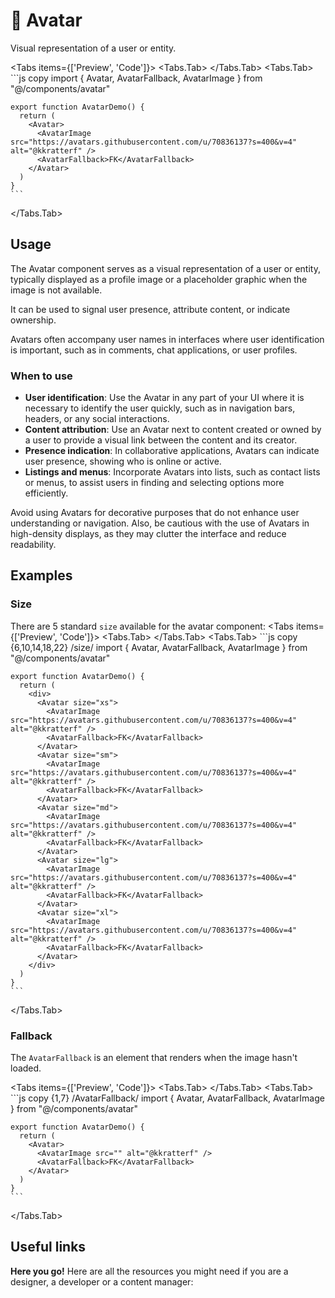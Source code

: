 
# 💠 Avatar

Visual representation of a user or entity.

<Tabs items={['Preview', 'Code']}>
  <Tabs.Tab>
    <AvatarPreview />
  </Tabs.Tab>
  <Tabs.Tab>
    ```js copy 
    import { Avatar, AvatarFallback, AvatarImage } from "@/components/avatar"
    
    export function AvatarDemo() {
      return (
        <Avatar>
          <AvatarImage src="https://avatars.githubusercontent.com/u/70836137?s=400&v=4" alt="@kkratterf" />
          <AvatarFallback>FK</AvatarFallback>
        </Avatar>
      )
    }
    ```
  </Tabs.Tab>
</Tabs>


## Usage

The Avatar component serves as a visual representation of a user or entity, typically displayed as a profile image or a placeholder graphic when the image is not available. 

It can be used to signal user presence, attribute content, or indicate ownership.

Avatars often accompany user names in interfaces where user identification is important, such as in comments, chat applications, or user profiles.

### When to use
- **User identification**: Use the Avatar in any part of your UI where it is necessary to identify the user quickly, such as in navigation bars, headers, or any social interactions.
- **Content attribution**: Use an Avatar next to content created or owned by a user to provide a visual link between the content and its creator.
- **Presence indication**: In collaborative applications, Avatars can indicate user presence, showing who is online or active.
- **Listings and menus**: Incorporate Avatars into lists, such as contact lists or menus, to assist users in finding and selecting options more efficiently.

Avoid using Avatars for decorative purposes that do not enhance user understanding or navigation. Also, be cautious with the use of Avatars in high-density displays, as they may clutter the interface and reduce readability.


## Examples

### Size
There are 5 standard `size` available for the avatar component:
<Tabs items={['Preview', 'Code']}>
  <Tabs.Tab>
    <AvatarSize />
  </Tabs.Tab>
  <Tabs.Tab>
    ```js copy {6,10,14,18,22} /size/
    import { Avatar, AvatarFallback, AvatarImage } from "@/components/avatar"
    
    export function AvatarDemo() {
      return (
        <div>
          <Avatar size="xs">
            <AvatarImage src="https://avatars.githubusercontent.com/u/70836137?s=400&v=4" alt="@kkratterf" />
            <AvatarFallback>FK</AvatarFallback>
          </Avatar>
          <Avatar size="sm">
            <AvatarImage src="https://avatars.githubusercontent.com/u/70836137?s=400&v=4" alt="@kkratterf" />
            <AvatarFallback>FK</AvatarFallback>
          </Avatar>
          <Avatar size="md">
            <AvatarImage src="https://avatars.githubusercontent.com/u/70836137?s=400&v=4" alt="@kkratterf" />
            <AvatarFallback>FK</AvatarFallback>
          </Avatar>
          <Avatar size="lg">
            <AvatarImage src="https://avatars.githubusercontent.com/u/70836137?s=400&v=4" alt="@kkratterf" />
            <AvatarFallback>FK</AvatarFallback>
          </Avatar>
          <Avatar size="xl">
            <AvatarImage src="https://avatars.githubusercontent.com/u/70836137?s=400&v=4" alt="@kkratterf" />
            <AvatarFallback>FK</AvatarFallback>
          </Avatar>
        </div>
      )
    }
    ```
  </Tabs.Tab>
</Tabs>


### Fallback

The `AvatarFallback` is an element that renders when the image hasn't loaded.

<Tabs items={['Preview', 'Code']}>
  <Tabs.Tab>
    <AvatarExampleFallback />
  </Tabs.Tab>
  <Tabs.Tab>
    ```js copy {1,7} /AvatarFallback/
    import { Avatar, AvatarFallback, AvatarImage } from "@/components/avatar"
    
    export function AvatarDemo() {
      return (
        <Avatar>
          <AvatarImage src="" alt="@kkratterf" />
          <AvatarFallback>FK</AvatarFallback>
        </Avatar>
      )
    }
    ```
  </Tabs.Tab>
</Tabs>


## Useful links

**Here you go!** Here are all the resources you might need if you are a designer, a developer or a content manager:

<Cards className='mt-8'>
  <Card
    title="🤖 Storybook"
    href="https://main--653e613f4feb85c1b6467ba7.chromatic.com/?path=/docs/components-avatar--documentation"
  />
  <Card
    title="🪄 Figma"
    href="https://www.figma.com/file/acdO58jx9zgGfkKu6htrx2/%F0%9F%94%B5-Fusillo-Design-System?type=design&node-id=164%3A293&mode=design&t=ADS6PLdzJ7eQkKd7-1"
  />
</Cards>  